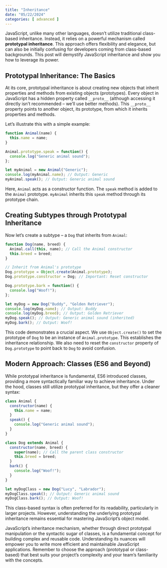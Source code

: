 ```yaml
---
title: "Inheritance"
date: "05/22/2024"
categories: [ advanced ]
---
```


JavaScript, unlike many other languages, doesn't utilize traditional class-based inheritance. Instead, it relies on a powerful mechanism called **prototypal inheritance**.  This approach offers flexibility and elegance, but can also be initially confusing for developers coming from class-based backgrounds. This post will demystify JavaScript inheritance and show you how to leverage its power.

## Prototypal Inheritance: The Basics

At its core, prototypal inheritance is about creating new objects that inherit properties and methods from existing objects (prototypes).  Every object in JavaScript has a hidden property called `__proto__` (although accessing it directly isn't recommended – we'll use better methods). This `__proto__` property points to another object, its prototype, from which it inherits properties and methods.

Let's illustrate this with a simple example:

```javascript
function Animal(name) {
  this.name = name;
}

Animal.prototype.speak = function() {
  console.log("Generic animal sound");
};

let myAnimal = new Animal("Generic");
console.log(myAnimal.name); // Output: Generic
myAnimal.speak(); // Output: Generic animal sound
```

Here, `Animal` acts as a constructor function.  The `speak` method is added to the `Animal` prototype.  `myAnimal` inherits this `speak` method through its prototype chain.

## Creating Subtypes through Prototypal Inheritance

Now let's create a subtype – a `Dog` that inherits from `Animal`:

```javascript
function Dog(name, breed) {
  Animal.call(this, name); // Call the Animal constructor
  this.breed = breed;
}

// Inherit from Animal's prototype
Dog.prototype = Object.create(Animal.prototype);
Dog.prototype.constructor = Dog; // Important: Reset constructor

Dog.prototype.bark = function() {
  console.log("Woof!");
};

let myDog = new Dog("Buddy", "Golden Retriever");
console.log(myDog.name); // Output: Buddy
console.log(myDog.breed); // Output: Golden Retriever
myDog.speak(); // Output: Generic animal sound (inherited)
myDog.bark(); // Output: Woof!
```

This code demonstrates a crucial aspect. We use `Object.create()` to set the prototype of `Dog` to be an instance of `Animal.prototype`.  This establishes the inheritance relationship.  We also need to reset the `constructor` property of `Dog.prototype` to point back to `Dog` to avoid confusion.


##  Modern Approach: Classes (ES6 and Beyond)

While prototypal inheritance is fundamental, ES6 introduced classes, providing a more syntactically familiar way to achieve inheritance.  Under the hood, classes still utilize prototypal inheritance, but they offer a cleaner syntax:

```javascript
class Animal {
  constructor(name) {
    this.name = name;
  }
  speak() {
    console.log("Generic animal sound");
  }
}

class Dog extends Animal {
  constructor(name, breed) {
    super(name); // Call the parent class constructor
    this.breed = breed;
  }
  bark() {
    console.log("Woof!");
  }
}

let myDogClass = new Dog("Lucy", "Labrador");
myDogClass.speak(); // Output: Generic animal sound
myDogClass.bark(); // Output: Woof!
```

This class-based syntax is often preferred for its readability, particularly in larger projects.  However, understanding the underlying prototypal inheritance remains essential for mastering JavaScript's object model.



JavaScript's inheritance mechanism, whether through direct prototypal manipulation or the syntactic sugar of classes, is a fundamental concept for building complex and reusable code. Understanding its nuances will empower you to write more efficient and maintainable JavaScript applications.  Remember to choose the approach (prototypal or class-based) that best suits your project's complexity and your team's familiarity with the concepts.

